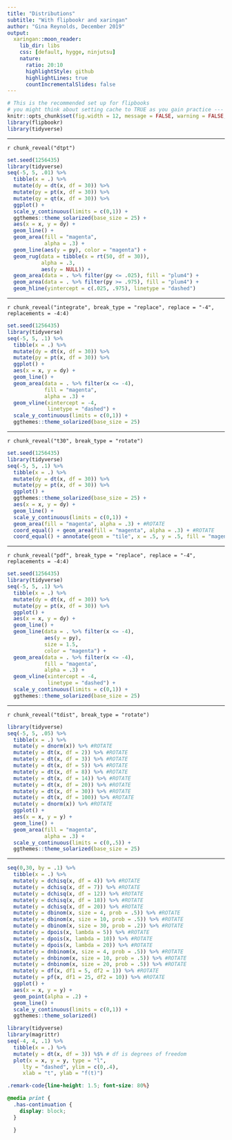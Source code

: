 ```yaml
---
title: "Distributions"
subtitle: "With flipbookr and xaringan"
author: "Gina Reynolds, December 2019"
output:
  xaringan::moon_reader:
    lib_dir: libs
    css: [default, hygge, ninjutsu]
    nature:
      ratio: 20:10
      highlightStyle: github
      highlightLines: true
      countIncrementalSlides: false
---
```




```r
# This is the recommended set up for flipbooks
# you might think about setting cache to TRUE as you gain practice --- building flipbooks from scratch can be time consuming
knitr::opts_chunk$set(fig.width = 12, message = FALSE, warning = FALSE, comment = "", cache = T, fig.retina = 3)
library(flipbookr)
library(tidyverse)
```


---

`r chunk_reveal("dtpt")`


```r
set.seed(1256435)
library(tidyverse)
seq(-5, 5, .01) %>% 
  tibble(x = .) %>% 
  mutate(dy = dt(x, df = 30)) %>%
  mutate(py = pt(x, df = 30)) %>%
  mutate(qy = qt(x, df = 30)) %>%
  ggplot() +
  scale_y_continuous(limits = c(0,1)) + 
  ggthemes::theme_solarized(base_size = 25) +
  aes(x = x, y = dy) +
  geom_line() + 
  geom_area(fill = "magenta",
            alpha = .3) +
  geom_line(aes(y = py), color = "magenta") + 
  geom_rug(data = tibble(x = rt(50, df = 30)),
           alpha = .3,
           aes(y = NULL)) +
  geom_area(data = . %>% filter(py <= .025), fill = "plum4") +
  geom_area(data = . %>% filter(py >= .975), fill = "plum4") +
  geom_hline(yintercept = c(.025, .975), linetype = "dashed")
```



---


`r chunk_reveal("integrate", break_type = "replace", replace = "-4", replacements = -4:4)`




```r
set.seed(1256435)
library(tidyverse)
seq(-5, 5, .1) %>% 
  tibble(x = .) %>% 
  mutate(dy = dt(x, df = 30)) %>% 
  mutate(py = pt(x, df = 30)) %>% 
  ggplot() +
  aes(x = x, y = dy) +
  geom_line() + 
  geom_area(data = . %>% filter(x <= -4), 
            fill = "magenta", 
            alpha = .3) + 
  geom_vline(xintercept = -4, 
             linetype = "dashed") +
  scale_y_continuous(limits = c(0,1)) + 
  ggthemes::theme_solarized(base_size = 25)
```

---

`r chunk_reveal("t30", break_type = "rotate")`

```r
set.seed(1256435)
library(tidyverse)
seq(-5, 5, .1) %>% 
  tibble(x = .) %>% 
  mutate(dy = dt(x, df = 30)) %>% 
  mutate(py = pt(x, df = 30)) %>% 
  ggplot() +
  ggthemes::theme_solarized(base_size = 25) +
  aes(x = x, y = dy) +
  geom_line() + 
  scale_y_continuous(limits = c(0,1)) + 
  geom_area(fill = "magenta", alpha = .3) + #ROTATE
  coord_equal() + geom_area(fill = "magenta", alpha = .3) + #ROTATE
  coord_equal() + annotate(geom = "tile", x = .5, y = .5, fill = "magenta", alpha = .3) #ROTATE
```

---

`r chunk_reveal("pdf", break_type = "replace", replace = "-4", replacements = -4:4)`

```r
set.seed(1256435)
library(tidyverse)
seq(-5, 5, .1) %>% 
  tibble(x = .) %>% 
  mutate(dy = dt(x, df = 30)) %>% 
  mutate(py = pt(x, df = 30)) %>% 
  ggplot() +
  aes(x = x, y = dy) +
  geom_line() + 
  geom_line(data = . %>% filter(x <= -4), 
            aes(y = py), 
            size = 1.5,
            color = "magenta") + 
  geom_area(data = . %>% filter(x <= -4), 
            fill = "magenta", 
            alpha = .3) + 
  geom_vline(xintercept = -4, 
             linetype = "dashed") +
  scale_y_continuous(limits = c(0,1)) + 
  ggthemes::theme_solarized(base_size = 25)
```





---

`r chunk_reveal("tdist", break_type = "rotate")`

```r
library(tidyverse)
seq(-5, 5, .05) %>% 
  tibble(x = .) %>% 
  mutate(y = dnorm(x)) %>% #ROTATE
  mutate(y = dt(x, df = 2)) %>% #ROTATE
  mutate(y = dt(x, df = 3)) %>% #ROTATE
  mutate(y = dt(x, df = 5)) %>% #ROTATE
  mutate(y = dt(x, df = 8)) %>% #ROTATE
  mutate(y = dt(x, df = 14)) %>% #ROTATE
  mutate(y = dt(x, df = 20)) %>% #ROTATE
  mutate(y = dt(x, df = 30)) %>% #ROTATE
  mutate(y = dt(x, df = 100)) %>% #ROTATE
  mutate(y = dnorm(x)) %>% #ROTATE
  ggplot() +
  aes(x = x, y = y) +
  geom_line() +
  geom_area(fill = "magenta",
            alpha = .3) +
  scale_y_continuous(limits = c(0,.5)) + 
  ggthemes::theme_solarized(base_size = 25)
```

---


```r
seq(0,30, by = .1) %>% 
  tibble(x = .) %>% 
  mutate(y = dchisq(x, df = 4)) %>% #ROTATE
  mutate(y = dchisq(x, df = 7)) %>% #ROTATE
  mutate(y = dchisq(x, df = 12)) %>% #ROTATE
  mutate(y = dchisq(x, df = 18)) %>% #ROTATE
  mutate(y = dchisq(x, df = 20)) %>% #ROTATE
  mutate(y = dbinom(x, size = 4, prob = .5)) %>% #ROTATE
  mutate(y = dbinom(x, size = 10, prob = .5)) %>% #ROTATE
  mutate(y = dbinom(x, size = 30, prob = .2)) %>% #ROTATE
  mutate(y = dpois(x, lambda = 5)) %>% #ROTATE
  mutate(y = dpois(x, lambda = 10)) %>% #ROTATE
  mutate(y = dpois(x, lambda = 20)) %>% #ROTATE
  mutate(y = dnbinom(x, size = 4, prob = .5)) %>% #ROTATE
  mutate(y = dnbinom(x, size = 10, prob = .5)) %>% #ROTATE
  mutate(y = dnbinom(x, size = 20, prob = .5)) %>% #ROTATE
  mutate(y = df(x, df1 = 5, df2 = 1)) %>% #ROTATE
  mutate(y = pf(x, df1 = 25, df2 = 10)) %>% #ROTATE
  ggplot() +
  aes(x = x, y = y) +
  geom_point(alpha = .2) +
  geom_line() +
  scale_y_continuous(limits = c(0,1)) + 
  ggthemes::theme_solarized()
```



```r
library(tidyverse)
library(magrittr)
seq(-4, 4, .1) %>% 
  tibble(x = .) %>% 
  mutate(y = dt(x, df = 3)) %$% # df is degrees of freedom
  plot(x = x, y = y, type = "l", 
     lty = "dashed", ylim = c(0,.4), 
     xlab = "t", ylab = "f(t)")
```


```css
.remark-code{line-height: 1.5; font-size: 80%}

@media print {
  .has-continuation {
    display: block;
  }

  }
```
